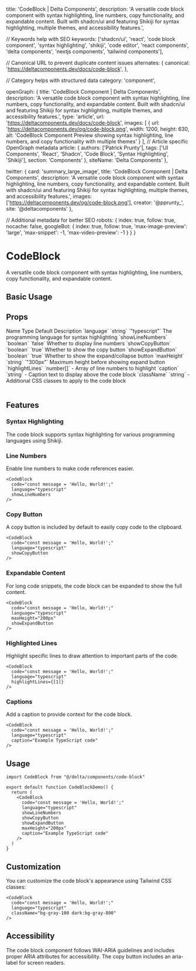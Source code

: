   title: 'CodeBlock | Delta Components',
  description: 'A versatile code block component with syntax highlighting, line numbers, copy functionality, and expandable content. Built with shadcn/ui and featuring Shikiji for syntax highlighting, multiple themes, and accessibility features.',

  // Keywords help with SEO
  keywords: ['shadcn/ui', 'react', 'code block component', 'syntax highlighting', 'shikiji', 'code editor', 'react components', 'delta components', 'nextjs components', 'tailwind components'],

  // Canonical URL to prevent duplicate content issues
  alternates: {
    canonical: 'https://deltacomponents.dev/docs/code-block',
  },

  // Category helps with structured data
  category: 'component',

  openGraph: {
    title: 'CodeBlock Component | Delta Components',
    description: 'A versatile code block component with syntax highlighting, line numbers, copy functionality, and expandable content. Built with shadcn/ui and featuring Shikiji for syntax highlighting, multiple themes, and accessibility features.',
    type: 'article',
    url: 'https://deltacomponents.dev/docs/code-block',
    images: [
      {
        url: 'https://deltacomponents.dev/og/code-block.png',
        width: 1200,
        height: 630,
        alt: 'CodeBlock Component Preview showing syntax highlighting, line numbers, and copy functionality with multiple themes'
      }
    ],
    // Article specific OpenGraph metadata
    article: {
      authors: ['Patrick Prunty'],
      tags: ['UI Components', 'React', 'Shadcn', 'Code Block', 'Syntax Highlighting', 'Shikiji'],
      section: 'Components'
    },
    siteName: 'Delta Components'
  },

  twitter: {
    card: 'summary_large_image',
    title: 'CodeBlock Component | Delta Components',
    description: 'A versatile code block component with syntax highlighting, line numbers, copy functionality, and expandable content. Built with shadcn/ui and featuring Shikiji for syntax highlighting, multiple themes, and accessibility features.',
    images: ['https://deltacomponents.dev/og/code-block.png'],
    creator: '@pprunty_',
    site: '@deltacomponents'
  },

  // Additional metadata for better SEO
  robots: {
    index: true,
    follow: true,
    nocache: false,
    googleBot: {
      index: true,
      follow: true,
      'max-image-preview': 'large',
      'max-snippet': -1,
      'max-video-preview': -1
    }
  }
}

# CodeBlock

A versatile code block component with syntax highlighting, line numbers, copy functionality, and expandable content.

## Basic Usage

<ComponentTabs name="code-block-basic" />

<InstallationInstructions componentName="code-block" />

## Props

<Table>
  <TableHeader>
    <TableRow>
      <TableHead>Name</TableHead>
      <TableHead>Type</TableHead>
      <TableHead>Default</TableHead>
      <TableHead>Description</TableHead>
    </TableRow>
  </TableHeader>
  <TableBody>
    <TableRow>
      <TableCell>`language`</TableCell>
      <TableCell>`string`</TableCell>
      <TableCell>`"typescript"`</TableCell>
      <TableCell>The programming language for syntax highlighting</TableCell>
    </TableRow>
    <TableRow>
      <TableCell>`showLineNumbers`</TableCell>
      <TableCell>`boolean`</TableCell>
      <TableCell>`false`</TableCell>
      <TableCell>Whether to display line numbers</TableCell>
    </TableRow>
    <TableRow>
      <TableCell>`showCopyButton`</TableCell>
      <TableCell>`boolean`</TableCell>
      <TableCell>`true`</TableCell>
      <TableCell>Whether to show the copy button</TableCell>
    </TableRow>
    <TableRow>
      <TableCell>`showExpandButton`</TableCell>
      <TableCell>`boolean`</TableCell>
      <TableCell>`true`</TableCell>
      <TableCell>Whether to show the expand/collapse button</TableCell>
    </TableRow>
    <TableRow>
      <TableCell>`maxHeight`</TableCell>
      <TableCell>`string`</TableCell>
      <TableCell>`"300px"`</TableCell>
      <TableCell>Maximum height before showing expand button</TableCell>
    </TableRow>
    <TableRow>
      <TableCell>`highlightLines`</TableCell>
      <TableCell>`number[]`</TableCell>
      <TableCell>-</TableCell>
      <TableCell>Array of line numbers to highlight</TableCell>
    </TableRow>
    <TableRow>
      <TableCell>`caption`</TableCell>
      <TableCell>`string`</TableCell>
      <TableCell>-</TableCell>
      <TableCell>Caption text to display above the code block</TableCell>
    </TableRow>
    <TableRow>
      <TableCell>`className`</TableCell>
      <TableCell>`string`</TableCell>
      <TableCell>-</TableCell>
      <TableCell>Additional CSS classes to apply to the code block</TableCell>
    </TableRow>
  </TableBody>
</Table>

## Features

### Syntax Highlighting

The code block supports syntax highlighting for various programming languages using Shikiji.

<ComponentTabs name="code-block-themes" />

### Line Numbers

Enable line numbers to make code references easier.

```tsx
<CodeBlock
  code="const message = 'Hello, World!';"
  language="typescript"
  showLineNumbers
/>
```

### Copy Button

A copy button is included by default to easily copy code to the clipboard.

```tsx
<CodeBlock
  code="const message = 'Hello, World!';"
  language="typescript"
  showCopyButton
/>
```

### Expandable Content

For long code snippets, the code block can be expanded to show the full content.

```tsx
<CodeBlock
  code="const message = 'Hello, World!';"
  language="typescript"
  maxHeight="200px"
  showExpandButton
/>
```

### Highlighted Lines

Highlight specific lines to draw attention to important parts of the code.

```tsx
<CodeBlock
  code="const message = 'Hello, World!';"
  language="typescript"
  highlightLines={[1]}
/>
```

### Captions

Add a caption to provide context for the code block.

```tsx
<CodeBlock
  code="const message = 'Hello, World!';"
  language="typescript"
  caption="Example TypeScript code"
/>
```

## Usage

```tsx
import CodeBlock from "@/delta/components/code-block"

export default function CodeBlockDemo() {
  return (
    <CodeBlock
      code="const message = 'Hello, World!';"
      language="typescript"
      showLineNumbers
      showCopyButton
      showExpandButton
      maxHeight="200px"
      caption="Example TypeScript code"
    />
  )
}
```

## Customization

You can customize the code block's appearance using Tailwind CSS classes:

```tsx
<CodeBlock
  code="const message = 'Hello, World!';"
  language="typescript"
  className="bg-gray-100 dark:bg-gray-800"
/>
```

## Accessibility

The code block component follows WAI-ARIA guidelines and includes proper ARIA attributes for accessibility. The copy button includes an aria-label for screen readers.
